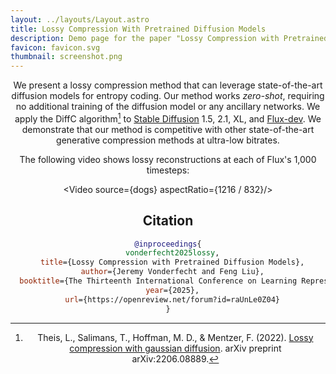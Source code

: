 ```yaml
---
layout: ../layouts/Layout.astro
title: Lossy Compression With Pretrained Diffusion Models
description: Demo page for the paper "Lossy Compression with Pretrained Diffusion Models"
favicon: favicon.svg
thumbnail: screenshot.png
---
```









<Header
  title={frontmatter.title}
  authors={[
    {
      name: "Jeremy Vonderfecht",
      institution: "Portland State University",
      email: "vonder2@pdx.edu"
    },
    {
      name: "Feng Liu",
      institution: "Portland State University",
      email: "fliu@pdx.edu"
    },
  ]}
  conference="ICLR 2025"
  links={[
    {
      name: "Code",
      url: "https://github.com/JeremyIV/diffc",
      icon: "mdi:github",
    },
    {
      name: "arXiv",
      url: "https://arxiv.org/abs/2501.09815",
      icon: "academicons:arxiv",
    },
  ]}
  />

We present a lossy compression method that can leverage state-of-the-art diffusion models for entropy coding. Our method works _zero-shot_, requiring no additional training of the diffusion model or any ancillary networks. We apply the DiffC algorithm[^1] to
[Stable Diffusion](https://huggingface.co/stabilityai/stable-diffusion-2-1) 1.5, 2.1, XL, and [Flux-dev](https://huggingface.co/black-forest-labs/FLUX.1-dev).
We demonstrate that our method is competitive with other state-of-the-art generative compression methods at ultra-low bitrates.

<ImageComparisonWidget client:load data={demoData} />

The following video shows lossy reconstructions at each of Flux's 1,000 timesteps:

<Video source={dogs} aspectRatio={1216 / 832}/>

## Citation

```bibtex
@inproceedings{
  vonderfecht2025lossy,
  title={Lossy Compression with Pretrained Diffusion Models},
  author={Jeremy Vonderfecht and Feng Liu},
  booktitle={The Thirteenth International Conference on Learning Representations},
  year={2025},
  url={https://openreview.net/forum?id=raUnLe0Z04}
}
```

[^1]: Theis, L., Salimans, T., Hoffman, M. D., & Mentzer, F. (2022). [Lossy compression with gaussian diffusion](https://arxiv.org/abs/2206.08889). arXiv preprint arXiv:2206.08889.

[^2]: Ho, J., Jain, A., & Abbeel, P. (2020). [Denoising diffusion probabilistic models](https://arxiv.org/abs/2006.11239). Advances in Neural Information Processing Systems, 33, 6840-6851.
